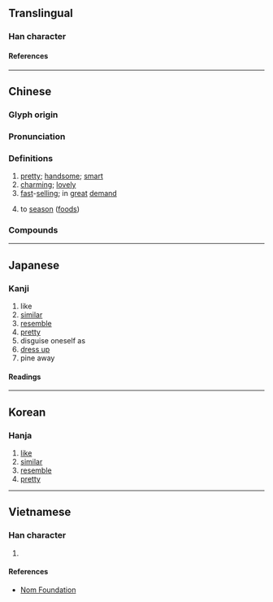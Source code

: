 {{character info}}
==Translingual==

===Han character===
{{Han char|rn=9|rad=人|as=07|sn=9|four=29227|canj=OFB|ids=⿰亻肖}}

====References====
{{Han ref|kx=0104.220|dkj=00680|dj=0221.060|hdz=10159.030|uh=4FCF}}

----

==Chinese==
{{zh-forms}}

===Glyph origin===
{{Han etym}}

===Pronunciation===
{{zh-pron
|m=qiào
|c=ciu3
|mn=ml:chhiáu/qz,xm,zz:chhiàu/tw:chhiò/tw:chhió
|mc=y
|oc=y
|ma=
|cat=a,v
}}

===Definitions===
{{zh-hanzi}}

# [[pretty]]; [[handsome]]; [[smart]]
# [[charming]]; [[lovely]]
# [[fast]]-[[sell]]ing; in [[great]] [[demand]]
# {{lb|zh|dialectal}} to [[season]] ([[food]]s)

===Compounds===
{{zh-der|俏冤家|家中俏|俊俏風流|俊俏|俏皮話|俏式|俏頭|俏語|俏麗|俏倬|俏模樣|奸俏|俏簇|俏貨|俏皮|倚門賣俏|打情罵俏|撒嬌賣俏|波俏|抓乖賣俏|看俏|拋聲衒俏|見俏|迎歡買俏|輕俏|買俏金|賣俏營奸|風標俏倬|緊俏|風流俊俏|黑裡俏|衒俏|老來俏|綽俏|走俏|風言俏語|賣俏|行奸賣俏|賣俏行姦|迎姦賣俏|討俏|贏姦賣俏|賣俏迎奸|花俏}}

----

==Japanese==

===Kanji===
{{ja-kanji|grade=|rs=人07}}

# like
# [[similar]]
# [[resemble]]
# [[pretty]]
# disguise oneself as
# [[dress up]]
# pine away

====Readings====
{{ja-readings
|goon=しょう<せう
|kanon=しょう<せう
|kun=に-る, かたど-る, みめよ-い, やつ-す
}}

----

==Korean==

===Hanja===
{{ko-hanja|소}}

# [[like]]
# [[similar]]
# [[resemble]]
# [[pretty]]

----

==Vietnamese==

===Han character===
{{vi-readings|rs=人07|reading=tiếu}}

# {{rfdef|vi|sort=人07}}

====References====
* [http://nomfoundation.org/common/nom_details.php?codepoint=4fcf Nom Foundation]